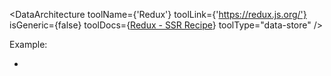 
<DataArchitecture
  toolName={'Redux'}
  toolLink={'https://redux.js.org/'}
  isGeneric={false}
  toolDocs={<a href="https://redux.js.org/recipes/server-rendering">Redux - SSR Recipe</a>}
  toolType="data-store"
/>

Example:
- <RepoLink path='/examples/redux/' />
